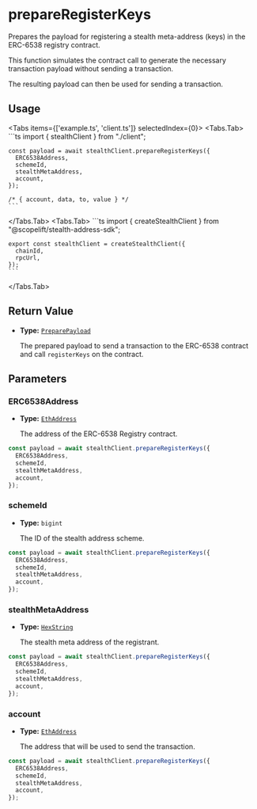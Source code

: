 
# prepareRegisterKeys

Prepares the payload for registering a stealth meta-address (keys) in the ERC-6538 registry contract.

This function simulates the contract call to generate the necessary transaction payload without sending a transaction.

The resulting payload can then be used for sending a transaction.

## Usage

<Tabs items={['example.ts', 'client.ts']} selectedIndex={0}>
  <Tabs.Tab>
    ```ts
    import { stealthClient } from "./client";

    const payload = await stealthClient.prepareRegisterKeys({
      ERC6538Address,
      schemeId,
      stealthMetaAddress,
      account,
    });

    /* { account, data, to, value } */
    ```

  </Tabs.Tab>
  <Tabs.Tab>
    ```ts
    import { createStealthClient } from "@scopelift/stealth-address-sdk";

    export const stealthClient = createStealthClient({
      chainId,
      rpcUrl,
    });
    ```

  </Tabs.Tab>
</Tabs>

## Return Value

- **Type:** [`PreparePayload`](../glossary/types.md#preparepayload)

  The prepared payload to send a transaction to the ERC-6538 contract and call `registerKeys` on the contract.

## Parameters

### ERC6538Address

- **Type:** [`EthAddress`](../glossary/types.md#ethaddress)

  The address of the ERC-6538 Registry contract.

```ts {2}
const payload = await stealthClient.prepareRegisterKeys({
  ERC6538Address,
  schemeId,
  stealthMetaAddress,
  account,
});
```

### schemeId

- **Type:** `bigint`

  The ID of the stealth address scheme.

```ts {3}
const payload = await stealthClient.prepareRegisterKeys({
  ERC6538Address,
  schemeId,
  stealthMetaAddress,
  account,
});
```

### stealthMetaAddress

- **Type:** [`HexString`](../glossary/types.md#hexstring)

  The stealth meta address of the registrant.

```ts {4}
const payload = await stealthClient.prepareRegisterKeys({
  ERC6538Address,
  schemeId,
  stealthMetaAddress,
  account,
});
```

### account

- **Type:** [`EthAddress`](../glossary/types.md#ethaddress)

  The address that will be used to send the transaction.

```ts {5}
const payload = await stealthClient.prepareRegisterKeys({
  ERC6538Address,
  schemeId,
  stealthMetaAddress,
  account,
});
```
